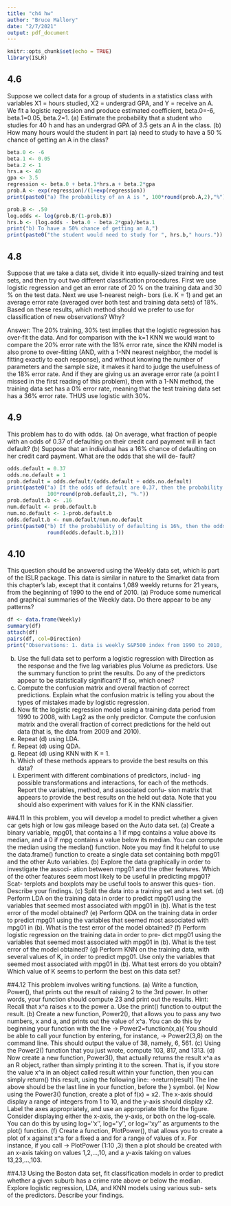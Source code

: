 ```yaml
---
title: "ch4 hw"
author: "Bruce Mallory"
date: "2/7/2021"
output: pdf_document
---
```


```r
knitr::opts_chunk$set(echo = TRUE)
library(ISLR)
```

## 4.6
Suppose we collect data for a group of students in a statistics class with variables X1 = hours studied, X2 = undergrad GPA, and Y = receive an A. We fit a logistic regression and produce estimated coefficient, beta.0=-6, beta.1=0.05, beta.2=1.
(a) Estimate the probability that a student who studies for 40 h and has an undergrad GPA of 3.5 gets an A in the class.
(b) How many hours would the student in part (a) need to study to have a 50 % chance of getting an A in the class?
```r
beta.0 <- -6
beta.1 <- 0.05
beta.2 <- 1
hrs.a <- 40
gpa <- 3.5
regression <- beta.0 + beta.1*hrs.a + beta.2*gpa
prob.A <- exp(regression)/(1+exp(regression))
print(paste0("a) The probability of an A is ", 100*round(prob.A,2),"%"))

prob.B <- .50
log.odds <- log(prob.B/(1-prob.B))
hrs.b <- (log.odds - beta.0 - beta.2*gpa)/beta.1
print("b) To have a 50% chance of getting an A,")
print(paste0("the student would need to study for ", hrs.b," hours."))
```

## 4.8
Suppose that we take a data set, divide it into equally-sized training and test sets, and then try out two different classification procedures. First we use logistic regression and get an error rate of 20 % on the training data and 30 % on the test data. Next we use 1-nearest neigh- bors (i.e. K = 1) and get an average error rate (averaged over both test and training data sets) of 18%. Based on these results, which method should we prefer to use for classification of new observations? Why?

Answer: The 20% training, 30% test implies that the logistic regression has over-fit the data.  And for comparison with the k=1 KNN we would want to compare the 20% error rate with the 18% error rate, since the KNN model is also prone to over-fitting (AND, with a 1-NN nearest neighbor, the model is fitting exactly to each response), and without knowing the number of parameters and the sample size, it makes it hard to judge the usefulness of the 18% error rate.  And if they are giving us an average error rate (a point I missed in the first reading of this problem), then with a 1-NN method, the training data set has a 0% error rate, meaning that the test training data set has a 36% error rate.  THUS use logistic with 30%.

## 4.9
This problem has to do with odds.
(a) On average, what fraction of people with an odds of 0.37 of
defaulting on their credit card payment will in fact default?
(b) Suppose that an individual has a 16% chance of defaulting on her credit card payment. What are the odds that she will de- fault?

```r
odds.default = 0.37
odds.no.default = 1
prob.default = odds.default/(odds.default + odds.no.default)
print(paste0("a) If the odds of default are 0.37, then the probability of defaulting is ", 
             100*round(prob.default,2), "%."))
prob.default.b <- .16
num.default <- prob.default.b
num.no.default <- 1-prob.default.b
odds.default.b <- num.default/num.no.default
print(paste0("b) If the probability of defaulting is 16%, then the odds of defaulting is ", 
             round(odds.default.b,2)))

```
## 4.10
This question should be answered using the Weekly data set, which is part of the ISLR package. This data is similar in nature to the Smarket data from this chapter’s lab, except that it contains 1,089 weekly returns for 21 years, from the beginning of 1990 to the end of 2010.
(a) Produce some numerical and graphical summaries of the Weekly data. Do there appear to be any patterns?
```r
df <- data.frame(Weekly)
summary(df)
attach(df)
pairs(df, col=Direction)
print("Observations: 1. data is weekly S&P500 index from 1990 to 2010, 2. Looks to be an exponential increase in volume over years, 3. Variablily of the lags appears to have a sinusoidal pattern over years, 4. Not noticing a way to predict Up/Down (no visual pattern black/red)")
```

(b) Use the full data set to perform a logistic regression with Direction as the response and the five lag variables plus Volume as predictors. Use the summary function to print the results. Do any of the predictors appear to be statistically significant? If so, which ones?
(c) Compute the confusion matrix and overall fraction of correct predictions. Explain what the confusion matrix is telling you about the types of mistakes made by logistic regression.
(d) Now fit the logistic regression model using a training data period from 1990 to 2008, with Lag2 as the only predictor. Compute the confusion matrix and the overall fraction of correct predictions for the held out data (that is, the data from 2009 and 2010).
(e) Repeat (d) using LDA.
(f) Repeat (d) using QDA.
(g) Repeat (d) using KNN with K = 1.
(h) Which of these methods appears to provide the best results on
this data?
(i) Experiment with different combinations of predictors, includ- ing possible transformations and interactions, for each of the methods. Report the variables, method, and associated confu- sion matrix that appears to provide the best results on the held out data. Note that you should also experiment with values for K in the KNN classifier.

##4.11
In this problem, you will develop a model to predict whether a given car gets high or low gas mileage based on the Auto data set.
(a) Create a binary variable, mpg01, that contains a 1 if mpg contains a value above its median, and a 0 if mpg contains a value below its median. You can compute the median using the median() function. Note you may find it helpful to use the data.frame() function to create a single data set containing both mpg01 and the other Auto variables.
(b) Explore the data graphically in order to investigate the associ- ation between mpg01 and the other features. Which of the other features seem most likely to be useful in predicting mpg01? Scat- terplots and boxplots may be useful tools to answer this ques- tion. Describe your findings.
(c) Split the data into a training set and a test set.
(d) Perform LDA on the training data in order to predict mpg01 using the variables that seemed most associated with mpg01 in (b). What is the test error of the model obtained?
(e) Perform QDA on the training data in order to predict mpg01 using the variables that seemed most associated with mpg01 in (b). What is the test error of the model obtained?
(f) Perform logistic regression on the training data in order to pre- dict mpg01 using the variables that seemed most associated with mpg01 in (b). What is the test error of the model obtained?
(g) Perform KNN on the training data, with several values of K, in order to predict mpg01. Use only the variables that seemed most associated with mpg01 in (b). What test errors do you obtain? Which value of K seems to perform the best on this data set?

##4.12
This problem involves writing functions.
(a) Write a function, Power(), that prints out the result of raising 2 to the 3rd power. In other words, your function should compute 23 and print out the results.
Hint: Recall that x^a raises x to the power a. Use the print() function to output the result.
(b) Create a new function, Power2(), that allows you to pass any two numbers, x and a, and prints out the value of x^a. You can do this by beginning your function with the line 
-> Power2=function(x,a){
You should be able to call your function by entering, for instance,
-> Power2(3,8)
on the command line. This should output the value of 38, namely, 6, 561.
(c) Using the Power2() function that you just wrote, compute 103, 817, and 1313.
(d) Now create a new function, Power3(), that actually returns the result x^a as an R object, rather than simply printing it to the screen. That is, if you store the value x^a in an object called result within your function, then you can simply return() this result, using the following line:
->return(result)
The line above should be the last line in your function, before the } symbol.
(e) Now using the Power3() function, create a plot of f(x) = x2. The x-axis should display a range of integers from 1 to 10, and the y-axis should display x2. Label the axes appropriately, and use an appropriate title for the figure. Consider displaying either the x-axis, the y-axis, or both on the log-scale. You can do this by using log=‘‘x’’, log=‘‘y’’, or log=‘‘xy’’ as arguments to the plot() function.
(f) Create a function, PlotPower(), that allows you to create a plot of x against x^a for a fixed a and for a range of values of x. For instance, if you call
-> PlotPower (1:10 ,3)
then a plot should be created with an x-axis taking on values 1,2,...,10, and a y-axis taking on values 13,23,...,103.

##4.13
Using the Boston data set, fit classification models in order to predict whether a given suburb has a crime rate above or below the median. Explore logistic regression, LDA, and KNN models using various sub- sets of the predictors. Describe your findings.
